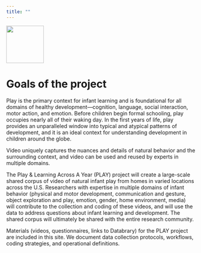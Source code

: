 ```yaml
---
title: ""
---
```


<img src="img/PLAY-logo.png" height=100px/>

# Goals of the project

Play is the primary context for infant learning and is foundational for all domains of healthy development—cognition, language, social interaction, motor action, and emotion. Before children begin formal schooling, play occupies nearly all of their waking day. In the first years of life, play provides an unparalleled window into typical and atypical patterns of development, and it is an ideal context for understanding development in children around the globe.

Video uniquely captures the nuances and details of natural behavior and the surrounding context, and video can be used and reused by experts in multiple domains.

The Play & Learning Across A Year (PLAY) project will create a large-scale shared corpus of video of natural infant play from homes in varied locations across the U.S. Researchers with expertise in multiple domains of infant behavior (physical and motor development, communication and gesture, object exploration and play, emotion, gender, home environment, media) will contribute to the collection and coding of these videos, and will use the data to address questions about infant learning and development. The shared corpus will ultimately be shared with the entire research community.

<!-- The Play & Learning Across a Year (PLAY) project serves as a model system for doing development science from a “big data” approach.  -->
<!-- Natural free play represents the foundation of infant learning, but we know little about how infants play, how play unfolds in real time and across development, and how individual and group differences promote infant learning and development through play.  -->
<!-- To answer these questions, the PLAY project will collect, code, and share 900 hours of video collected in the homes of children at 12, 18, and 24 months of age drawn from 30 sites across North America. -->

<!-- The aim of the project is to develop a new approach to developmental science that enables: (1) “big data“ science for researchers who would not otherwise have access; (2) a communal, low-cost means of collecting and coding data that retains the autonomy of individual labs; and (3) a plan for leveraging diverse expertise to address a common goal. -->

Materials (videos, questionnaires, links to Databrary) for the PLAY project are included in this site.
We document data collection protocols, workflows, coding strategies, and operational definitions.
